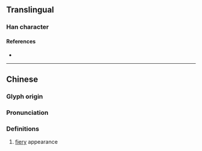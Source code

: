 {{character info/new}}
==Translingual==

===Han character===
{{Han char|rn=86|rad=火|as=24|sn=28|four=91814|canj=FMBO,XFMBO|ids=⿰火靈}}

====References====
* {{Han ref|kx=0688.180|dkj=19644|dj=1101.040|hdz=32250.250|uh=7227|ud=29223|bh=F9BC|bd=63932}}

----

==Chinese==
{{zh-forms}}

===Glyph origin===
{{Han etym}}

===Pronunciation===
{{zh-pron
|m=líng
|c=
|mc=y
|oc=y
|cat=
}}

===Definitions===
{{zh-hanzi}}

# [[fiery]] appearance